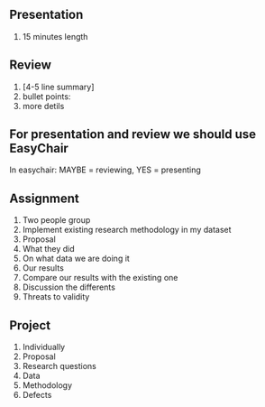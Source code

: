 ==Presentation==

# 15 minutes length

==Review==

# [4-5 line summary]
# bullet points:
# more detils

==For presentation and review we should use EasyChair==

In easychair: MAYBE = reviewing, YES = presenting

==Assignment==
# Two people group
# Implement existing research methodology in my dataset
# Proposal
# What they did
# On what data we are doing it
# Our results
# Compare our results with the existing one
# Discussion the differents
# Threats to validity

==Project==
# Individually
# Proposal
# Research questions
# Data
# Methodology
# Defects
